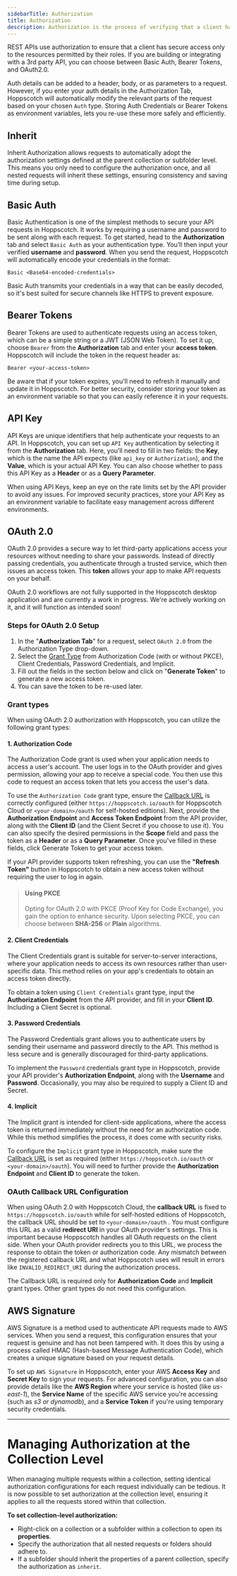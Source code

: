```yaml
---
sidebarTitle: Authorization
title: Authorization
description: Authorization is the process of verifying that a client has permission to access a resource.
---
```


REST APIs use authorization to ensure that a client has secure access only to the resources permitted by their roles. If you are building or integrating with a 3rd party API, you can choose between Basic Auth, Bearer Tokens, and OAuth2.0.

Auth details can be added to a header, body, or as parameters to a request. However, if you enter your auth details in the Authorization Tab, Hoppscotch will automatically modify the relevant parts of the request based on your chosen `Auth` type. Storing Auth Credentials or Bearer Tokens as environment variables, lets you re-use these more safely and efficiently.

## Inherit

Inherit Authorization allows requests to automatically adopt the authorization settings defined at the parent collection or subfolder level. This means you only need to configure the authorization once, and all nested requests will inherit these settings, ensuring consistency and saving time during setup.

## Basic Auth

Basic Authentication is one of the simplest methods to secure your API requests in Hoppscotch. It works by requiring a username and password to be sent along with each request. To get started, head to the **Authorization** tab and select `Basic Auth` as your authentication type. You’ll then input your verified **username** and **password**. When you send the request, Hoppscotch will automatically encode your credentials in the format: 

```
Basic <Base64-encoded-credentials>
```

<Tip> Basic Auth transmits your credentials in a way that can be easily decoded, so it's best suited for secure channels like HTTPS to prevent exposure.</Tip>

## Bearer Tokens

Bearer Tokens are used to authenticate requests using an access token, which can be a simple string or a JWT (JSON Web Token). To set it up, choose `Bearer` from the **Authorization** tab and enter your **access token**. Hoppscotch will include the token in the request header as:

```
Bearer <your-access-token>
```

<Info>Be aware that if your token expires, you'll need to refresh it manually and update it in Hoppscotch. For better security, consider storing your token as an environment variable so that you can easily reference it in your requests.</Info>

## API Key
API Keys are unique identifiers that help authenticate your requests to an API. In Hoppscotch, you can set up `API Key` authentication by selecting it from the **Authorization** tab. Here, you’ll need to fill in two fields: the **Key**, which is the name the API expects (like `api_key` or `Authorization`), and the **Value**, which is your actual API Key. You can also choose whether to pass this API Key as a **Header** or as a **Query Parameter**.

<Tip>When using API Keys, keep an eye on the rate limits set by the API provider to avoid any issues. For improved security practices, store your API Key as an environment variable to facilitate easy management across different environments.</Tip>

## OAuth 2.0

OAuth 2.0 provides a secure way to let third-party applications access your resources without needing to share your passwords. Instead of directly passing credentials, you authenticate through a trusted service, which then issues an access token. This **token** allows your app to make API requests on your behalf.

<Warning> OAuth 2.0 workflows are not fully supported in the Hoppscotch desktop application and are currently a work in progress. We're actively working on it, and it will function as intended soon!</Warning>

### Steps for OAuth 2.0 Setup

1. In the "**Authorization Tab**" for a request, select `OAuth 2.0` from the Authorization Type drop-down.
2. Select the [Grant Type](/documentation/features/authorization#grant-types) from Authorization Code (with or without PKCE), Client Credentials, Password Credentials, and Implicit.
3. Fill out the fields in the section below and click on "**Generate Token**" to generate a new access token.
4. You can save the token to be re-used later.

### Grant types

When using OAuth 2.0 authorization with Hoppscotch, you can utilize the following grant types:


#### 1. Authorization Code

The Authorization Code grant is used when your application needs to access a user's account. The user logs in to the OAuth provider and gives permission, allowing your app to receive a special code. You then use this code to request an access token that lets you access the user's data.

To use the `Authorization Code` grant type, ensure the [Callback URL](#oauth-callback-url-configuration) is correctly configured (either `https://hoppscotch.io/oauth` for Hoppscotch Cloud or `<your-domain>/oauth` for self-hosted editions). Next, provide the **Authorization Endpoint** and **Access Token Endpoint** from the API provider, along with the **Client ID** (and the Client Secret if you choose to use it). You can also specify the desired permissions in the **Scope** field and pass the token as a **Header** or as a **Query Parameter**. Once you've filled in these fields, click Generate Token to get your access token.

<Tip> If your API provider supports token refreshing, you can use the **"Refresh Token"** button in Hoppscotch to obtain a new access token without requiring the user to log in again.</Tip>

> #### Using PKCE
> 
> Opting for OAuth 2.0 with PKCE (Proof Key for Code Exchange), you gain the option to enhance security. Upon selecting PKCE, you can choose between **SHA-256** or **Plain** algorithms.

#### 2. Client Credentials

The Client Credentials grant is suitable for server-to-server interactions, where your application needs to access its own resources rather than user-specific data. This method relies on your app's credentials to obtain an access token directly.

To obtain a token using `Client Credentials` grant type, input the **Authorization Endpoint** from the API provider, and fill in your **Client ID**. Including a Client Secret is optional.

#### 3. Password Credentials

The Password Credentials grant allows you to authenticate users by sending their username and password directly to the API. This method is less secure and is generally discouraged for third-party applications.

To implement the `Password` credentials grant type in Hoppscotch, provide your API provider's **Authorization Endpoint**, along with the **Username** and **Password**. Occasionally, you may also be required to supply a Client ID and Secret.

#### 4. Implicit

The Implicit grant is intended for client-side applications, where the access token is returned immediately without the need for an authorization code. While this method simplifies the process, it does come with security risks.

To configure the `Implicit` grant type in Hoppscotch, make sure the [Callback URL](#oauth-callback-url-configuration) is set as required (either `https://hoppscotch.io/oauth` or `<your-domain>/oauth`).  You will need to further provide the **Authorization Endpoint** and **Client ID** to generate the token.

### <Icon icon="check" iconType="solid" /> OAuth Callback URL Configuration
When using OAuth 2.0 with Hoppscotch Cloud, the **callback URL** is fixed to `https://hoppscotch.io/oauth` while for self-hosted editions of Hoppscotch, the callback URL should be set to `<your-domain>/oauth` . You must configure this URL as a valid **redirect URI** in your OAuth provider's settings. This is important because Hoppscotch handles all OAuth requests on the client side. When your OAuth provider redirects you to this URL, we process the response to obtain the token or authorization code. Any mismatch between the registered callback URL and what Hoppscotch uses will result in errors like `INVALID_REDIRECT_URI` during the authorization process.

<Note> The Callback URL is required only for **Authorization Code** and **Implicit** grant types. Other grant types do not need this configuration. </Note>

## AWS Signature

AWS Signature is a method used to authenticate API requests made to AWS services. When you send a request, this configuration ensures that your request is genuine and has not been tampered with. It does this by using a process called HMAC (Hash-based Message Authentication Code), which creates a unique signature based on your request details.

To set up `AWS Signature` in Hoppscotch, enter your AWS **Access Key** and **Secret Key** to sign your requests. For advanced configuration, you can also provide details like the **AWS Region** where your service is hosted (like _us-east-1_), the **Service Name** of the specific AWS service you're accessing (such as _s3 or dynamodb_), and a **Service Token** if you're using temporary security credentials.

---

# Managing Authorization at the Collection Level
When managing multiple requests within a collection, setting identical authorization configurations for each request individually can be tedious. It is now possible to set authorization at the collection level, ensuring it applies to all the requests stored within that collection.

**To set collection-level authorization:**

- Right-click on a collection or a subfolder within a collection to open its **properties**.
- Specify the authorization that all nested requests or folders should adhere to.
- If a subfolder should inherit the properties of a parent collection, specify the authorization as `inherit`.